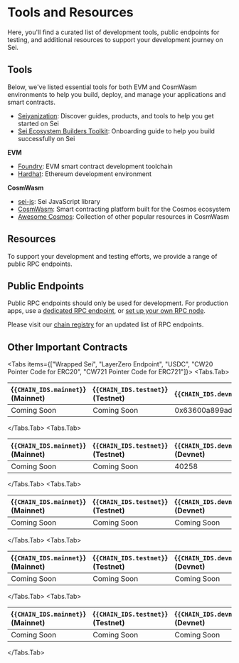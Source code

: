 
# Tools and Resources

Here, you'll find a curated list of development tools, public endpoints for
testing, and additional resources to support your development journey on Sei.

## Tools

Below, we've listed essential tools for both EVM and CosmWasm environments to
help you build, deploy, and manage your applications and smart contracts.

- [Seiyanization](https://seiyanization.com/): Discover guides, products, and
  tools to help you get started on Sei
- [Sei Ecosystem Builders Toolkit](https://sei-foundation.notion.site/Sei-Ecosystem-Builders-Toolkit-836deaebca204452909d0bf9365d8116):
  Onboarding guide to help you build successfully on Sei

**EVM**

- [Foundry](https://getfoundry.sh/): EVM smart contract development toolchain
- [Hardhat](https://hardhat.org/): Ethereum development environment

**CosmWasm**

- [sei-js](https://github.com/sei-protocol/sei-js/): Sei JavaScript library
- [CosmWasm](https://docs.cosmwasm.com/docs/): Smart contracting platform built
  for the Cosmos ecosystem
- [Awesome Cosmos](https://github.com/cosmos/awesome-cosmos): Collection of
  other popular resources in CosmWasm

## Resources

To support your development and testing efforts, we provide a range of public
RPC endpoints.

## Public Endpoints

<Callout type="warning">Public RPC endpoints should only be used for development. For production apps, use a [dedicated RPC endpoint](providers/rpc-providers), or [set up your own RPC node](node/getting-started).</Callout>

Please visit our
[chain registry](https://github.com/sei-protocol/chain-registry/blob/main/chains.json)
for an updated list of RPC endpoints.


## Other Important Contracts

<Tabs items={["Wrapped Sei", "LayerZero Endpoint", "USDC", "CW20 Pointer Code for ERC20", "CW721 Pointer Code for ERC721"]}>
  <Tabs.Tab>

| {<Code>{CHAIN_IDS.mainnet}</Code>} (Mainnet) | {<Code>{CHAIN_IDS.testnet}</Code>} (Testnet) | {<Code>{CHAIN_IDS.devnet}</Code>} (Devnet) |
| :------------------------------------------- | :------------------------------------------- | :----------------------------------------- |
| Coming Soon                                  | Coming Soon                                  | 0x63600a899ad94ae1bc638504fa56d8a6144df2fe |

  </Tabs.Tab>
  <Tabs.Tab>

| {<Code>{CHAIN_IDS.mainnet}</Code>} (Mainnet) | {<Code>{CHAIN_IDS.testnet}</Code>} (Testnet) | {<Code>{CHAIN_IDS.devnet}</Code>} (Devnet) |
| :------------------------------------------- | :------------------------------------------- | :----------------------------------------- |
| Coming Soon                                  | Coming Soon                                  | 40258                                      |

  </Tabs.Tab>
  <Tabs.Tab>

| {<Code>{CHAIN_IDS.mainnet}</Code>} (Mainnet) | {<Code>{CHAIN_IDS.testnet}</Code>} (Testnet) | {<Code>{CHAIN_IDS.devnet}</Code>} (Devnet) |
| :------------------------------------------- | :------------------------------------------- | :----------------------------------------- |
| Coming Soon                                  | Coming Soon                                  | Coming Soon                                |

  </Tabs.Tab>
  <Tabs.Tab>

| {<Code>{CHAIN_IDS.mainnet}</Code>} (Mainnet) | {<Code>{CHAIN_IDS.testnet}</Code>} (Testnet) | {<Code>{CHAIN_IDS.devnet}</Code>} (Devnet) |
| :------------------------------------------- | :------------------------------------------- | :----------------------------------------- |
| Coming Soon                                  | Coming Soon                                  | Coming Soon                                |

  </Tabs.Tab>
  <Tabs.Tab>

| {<Code>{CHAIN_IDS.mainnet}</Code>} (Mainnet) | {<Code>{CHAIN_IDS.testnet}</Code>} (Testnet) | {<Code>{CHAIN_IDS.devnet}</Code>} (Devnet) |
| :------------------------------------------- | :------------------------------------------- | :----------------------------------------- |
| Coming Soon                                  | Coming Soon                                  | Coming Soon                                |

  </Tabs.Tab>
</Tabs>
